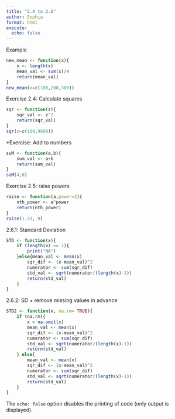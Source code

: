 ```yaml
---
title: "2.4 to 2.6"
author: Sophia
format: html
execute: 
  echo: false
---
```

Example

```r
new_mean <- function(x){
	n <- length(x)
	mean_val <- sum(x)/n
	return(mean_val)
}
new_mean(x=c(100,200,300))
```

Exercise 2.4: Calculate squares

```r
sqr <- function(z){
	sqr_val <- z^2
	return(sqr_val)
}
sqr(z=c(100,9899))
```

*Exercise: Add to numbers

```r
suM <- function(a,b){
	sum_val <- a+b
	return(sum_val)
}
suM(4,6)
```

Exercise 2.5: raise powers

```r
raise <- function(a,power=2){
	nth_power <- a^power
	return(nth_power)
}
raise(1.33, 9)
```

2.6.1: Standard Deviation

```r
STD <- function(x){
	if (length(x) <= 1){
		print("NA")
	}else{mean_val <- mean(x)
		sqr_dif <- (x-mean_val)^2
		numerator <- sum(sqr_dif)
		std_val <- sqrt(numerator/(length(x)-1))
		return(std_val)
	}
}
```

2.6.2: SD + remove missing values in advance

```r
STD2 <- function(x, na.rm= TRUE){
	if (na.rm){
		x = na.omit(x)
		mean_val <- mean(x)
		sqr_dif <- (x-mean_val)^2
		numerator <- sum(sqr_dif)
		std_val <- sqrt(numerator/(length(x)-1))
		return(std_val)
	} else{
		mean_val <- mean(x)
		sqr_dif <- (x-mean_val)^2
		numerator <- sum(sqr_dif)
		std_val <- sqrt(numerator/(length(x)-1))
		return(std_val)
	}
}
```



The `echo: false` option disables the printing of code (only output is displayed).
